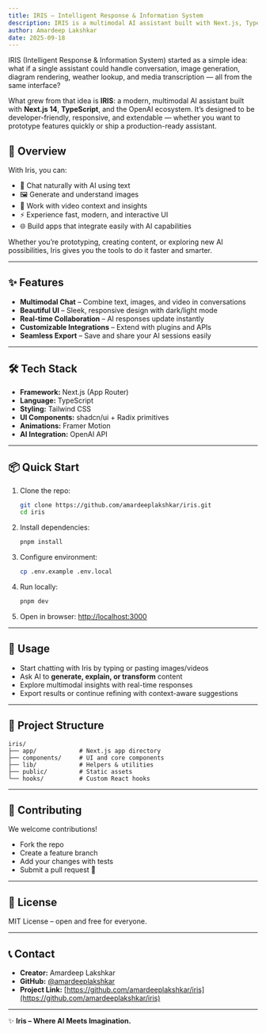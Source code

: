 ```yaml
---
title: IRIS — Intelligent Response & Information System
description: IRIS is a multimodal AI assistant built with Next.js, TypeScript, OpenAI and Mermaid — chat, images, diagrams, transcripts and more in one sleek app.
author: Amardeep Lakshkar
date: 2025-09-18
---
```


IRIS (Intelligent Response & Information System) started as a simple idea: what if a single assistant could handle conversation, image generation, diagram rendering, weather lookup, and media transcription — all from the same interface?  

What grew from that idea is **IRIS**: a modern, multimodal AI assistant built with **Next.js 14**, **TypeScript**, and the OpenAI ecosystem. It’s designed to be developer-friendly, responsive, and extendable — whether you want to prototype features quickly or ship a production-ready assistant.

## 🚀 Overview

With Iris, you can:
- 💬 Chat naturally with AI using text
- 🖼️ Generate and understand images
- 🎥 Work with video context and insights
- ⚡ Experience fast, modern, and interactive UI
- 🌐 Build apps that integrate easily with AI capabilities

Whether you’re prototyping, creating content, or exploring new AI possibilities, Iris gives you the tools to do it faster and smarter.

---

## ✨ Features

- **Multimodal Chat** – Combine text, images, and video in conversations  
- **Beautiful UI** – Sleek, responsive design with dark/light mode  
- **Real-time Collaboration** – AI responses update instantly  
- **Customizable Integrations** – Extend with plugins and APIs  
- **Seamless Export** – Save and share your AI sessions easily  

---

## 🛠️ Tech Stack

- **Framework:** Next.js (App Router)  
- **Language:** TypeScript  
- **Styling:** Tailwind CSS  
- **UI Components:** shadcn/ui + Radix primitives  
- **Animations:** Framer Motion  
- **AI Integration:** OpenAI API  

---

## 📦 Quick Start

1. Clone the repo:
   ```bash
   git clone https://github.com/amardeeplakshkar/iris.git
   cd iris
   ```

2. Install dependencies:
   ```bash
   pnpm install
   ```

3. Configure environment:
   ```bash
   cp .env.example .env.local
   ```

4. Run locally:
   ```bash
   pnpm dev
   ```

5. Open in browser:
   [http://localhost:3000](http://localhost:3000)

---

## 🎯 Usage

- Start chatting with Iris by typing or pasting images/videos  
- Ask AI to **generate, explain, or transform** content  
- Explore multimodal insights with real-time responses  
- Export results or continue refining with context-aware suggestions  

---

## 📁 Project Structure

```
iris/
├── app/            # Next.js app directory
├── components/     # UI and core components
├── lib/            # Helpers & utilities
├── public/         # Static assets
└── hooks/          # Custom React hooks
```

---

## 🤝 Contributing

We welcome contributions!  
- Fork the repo  
- Create a feature branch  
- Add your changes with tests  
- Submit a pull request 🚀  

---

## 📄 License

MIT License – open and free for everyone.

---

## 📞 Contact

- **Creator:** Amardeep Lakshkar  
- **GitHub:** [@amardeeplakshkar](https://github.com/amardeeplakshkar)  
- **Project Link:** [https://github.com/amardeeplakshkar/iris](https://github.com/amardeeplakshkar/iris)  

---

✨ **Iris – Where AI Meets Imagination.**